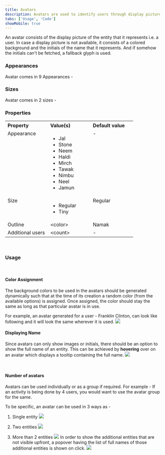 ```yaml
---
title: Avatars
description: Avatars are used to identify users through display pictures or their initials.
tabs: ['Usage', 'Code']
showMobile: true
---
```


An avatar consists of the display picture of the entity that it represents i.e. a user. In case a display picture is not available, it consists of a colored background and the initials of the name that it represents. And if somehow the initials can't be fetched, a fallback glyph is used.
<br/>

### Appearances
Avatar comes in 9 Appearances -
<Preview name='components-avatar-variants-appearance--appearance' />

### Sizes
Avatar comes in 2 sizes -
<Preview name='components-avatar-variants-size--size' />
<br/>

### Properties
<table style="width: 100%">
  <tr>
    <th style="width:33%; text-align: left;">Property</th>
    <th style="width:33%; text-align: left;">Value(s)</th>
    <th style="width:33%; text-align: left;">Default value</th>
  </tr>
  <tr style="vertical-align: top">
    <td>Appearance</td>
    <td>
        <ul>
            <li>Jal</li>
            <li>Stone</li>
            <li>Neem</li>
            <li>Haldi</li>
            <li>Mirch</li>
            <li>Tawak</li>
            <li>Nimbu</li>
            <li>Neel</li>
            <li>Jamun</li>
        </ul>
    </td>
    <td>-</td>
  </tr>
  <tr style="vertical-align: top">
    <td>Size</td>
    <td>
        <ul>
            <li>Regular</li>
            <li>Tiny</li>
        </ul>
    </td>
    <td>Regular</td>
  </tr>
  <tr style="vertical-align: top">
    <td>Outline</td>
    <td>&#60;color&#62;</td>
    <td>Namak</td>
  </tr>
  <tr style="vertical-align: top">
    <td>Additional users</td>
    <td>&#60;count&#62;</td>
    <td>-</td>
  </tr>
</table>
<br/>

### Usage
<br/>

#### Color Assignment
The background colors to be used in the avatars should be generated dynamically such that at the time of its creation a random color (from the available options) is assigned. Once assigned, the color should stay the same as long as that particular avatar is in use.

For example, an avatar generated for a user - Franklin Clinton, can look like following and it will look the same wherever it is used.
![](./images/avatar-1.png)
<br/>

#### Displaying Name
Since avatars can only show images or initials, there should be an option to show the full name of an entity. This can be achieved by **hovering** over on an avatar which displays a tooltip containing the full name.
![](./images/avatar-2.png)

<br/>

#### Number of avatars
Avatars can be used individually or as a group if required. For example - If an activity is being done by 4 users, you would want to use the avatar group for the same.

To be specific, an avatar can be used in 3 ways as -
1. Single entity
![](./images/avatar-1.png)

2. Two entities
![](./images/avatar-3.png)

3. More than 2 entities
![](./images/avatar-4.png)
In order to show the additional entities that are not visible upfront, a popover having the list of full names of those additional entities is shown on click.
![](./images/avatar-5.png)